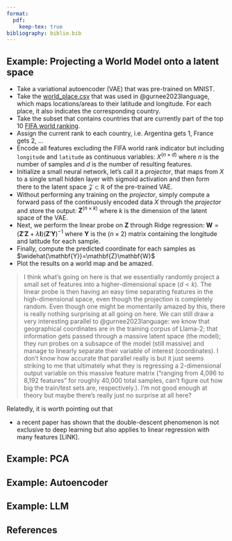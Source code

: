 ```yaml
---
format:
  pdf:
    keep-tex: true
bibliography: biblio.bib
---
```


## Example: Projecting a World Model onto a latent space

- Take a variational autoencoder (VAE) that was pre-trained on MNIST. 
- Take the [world_place.csv]( https://github.com/wesg52/world-models/blob/main/data/entity_datasets/world_place.csv) that was used in @gurnee2023language, which maps locations/areas to their latitude and longitude. For each place, it also indicates the corresponding country.
- Take the subset that contains countries that are currently part of the top 10 [FIFA world ranking](https://www.fifa.com/fifa-world-ranking/men?dateId=id14142).
- Assign the current rank to each country, i.e. Argentina gets 1, France gets 2, ...
- Encode all features excluding the FIFA world rank indicator but including `longitude` and `latitude` as continuous variables: $X^{(n \times d)}$ where $n$ is the number of samples and $d$ is the number of resulting features.
- Initialize a small neural network, let's call it a *projector*, that maps from $X$ to a single small hidden layer with sigmoid activation and then form there to the latent space $\mathcal{Z} \subset \mathbb{R}$ of the pre-trained VAE.
- Without performing any training on the *projector*, simply compute a forward pass of the continuously encoded data $X$ through the *projector* and store the output: $\mathbf{Z}^{(n \times k)}$ where $k$ is the dimension of the latent space of the VAE.
- Next, we perform the linear probe on $\mathbf{Z}$ through Ridge regression: $\mathbf{W} = (\mathbf{Z}'\mathbf{Z} + \lambda \mathbf{I}) (\mathbf{Z}'\mathbf{Y})^{-1}$ where $\mathbf{Y}$ is the $(n \times 2)$ matrix containing the longitude and latitude for each sample. 
- Finally, compute the predicted coordinate for each samples as $\widehat{\mathbf{Y}}=\mathbf{Z}\mathbf{W}$
- Plot the results on a world map and be amazed. 

> I think what's going on here is that we essentially randomly project a small set of features into a higher-dimensional space ($d < k$). The linear probe is then having an easy time separating features in the high-dimensional space, even though the projection is completely random. Even though one might be momentarily amazed by this, there is really nothing surprising at all going on here. We can still draw a very interesting parallel to @gurnee2023language: we know that geographical coordinates are in the training corpus of Llama-2; that information gets passed through a massive latent space (the model); they run probes on a subsapce of the model (still massive) and manage to linearly separate their variable of interest (coordinates). I don't know how accurate that parallel really is but it just seems striking to me that ultimately what they is regressing a 2-dimensional output variable on this massive feature matrix ("ranging from 4,096 to 8,192 features" for roughly 40,000 total samples, can't figure out how big the train/test sets are, respectively.). I'm not good enough at theory but maybe there's really just no surprise at all here? 

Relatedly, it is worth pointing out that

- a recent paper has shown that the double-descent phenomenon is not exclusive to deep learning but also applies to linear regression with many features [LINK].

## Example: PCA

## Example: Autoencoder

## Example: LLM

## References
